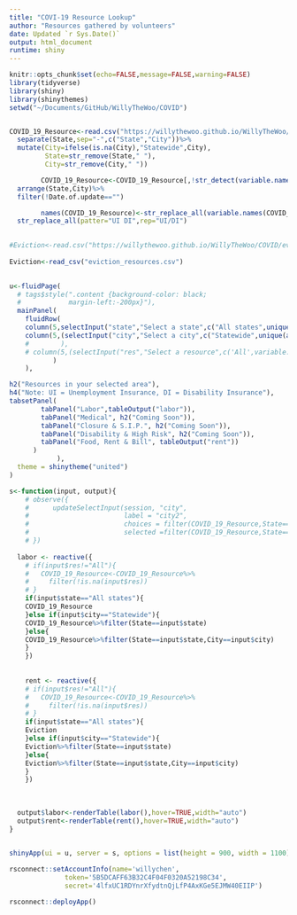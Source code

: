 ```yaml
---
title: "COVI-19 Resource Lookup"
author: "Resources gathered by volunteers"
date: Updated `r Sys.Date()`
output: html_document
runtime: shiny
---
```

```r
knitr::opts_chunk$set(echo=FALSE,message=FALSE,warning=FALSE)
library(tidyverse)
library(shiny)
library(shinythemes)
setwd("~/Documents/GitHub/WillyTheWoo/COVID")


COVID_19_Resource<-read.csv("https://willythewoo.github.io/WillyTheWoo/COVID/COVID-19-Resource.csv")%>%
  separate(State,sep="-",c("State","City"))%>%
  mutate(City=ifelse(is.na(City),"Statewide",City),
         State=str_remove(State," "),
         City=str_remove(City," "))

        COVID_19_Resource<-COVID_19_Resource[,!str_detect(variable.names(COVID_19_Resource),regex("X"))]%>%
  arrange(State,City)%>%
  filter(!Date.of.update=="")

        names(COVID_19_Resource)<-str_replace_all(variable.names(COVID_19_Resource),pattern="\\.",rep=" ")%>%
  str_replace_all(patter="UI DI",rep="UI/DI")

              
#Eviction<-read.csv("https://willythewoo.github.io/WillyTheWoo/COVID/eviction_resources.csv")
        
Eviction<-read_csv("eviction_resources.csv")
          
```

```r
u<-fluidPage(
  # tags$style(".content {background-color: black;
  #            margin-left:-200px}"),
  mainPanel(
    fluidRow(
    column(5,selectInput("state","Select a state",c("All states",unique(c(str_remove(COVID_19_Resource$State," "),Eviction$State))))),
    column(5,(selectInput("city","Select a city",c("Statewide",unique(arrange(COVID_19_Resource,City)$City))))
    #        ),
    # column(5,(selectInput("res","Select a resource",c('All',variable.names(COVID_19_Resource)[!str_detect(variable.names(COVID_19_Resource),regex("Date|Link|notes"))][-c(1,2)])))
           )
    ),

h2("Resources in your selected area"),
h4("Note: UI = Unemployment Insurance, DI = Disability Insurance"),
tabsetPanel(
        tabPanel("Labor",tableOutput("labor")),
        tabPanel("Medical", h2("Coming Soon")),
        tabPanel("Closure & S.I.P.", h2("Coming Soon")),
        tabPanel("Disability & High Risk", h2("Coming Soon")),
        tabPanel("Food, Rent & Bill", tableOutput("rent"))
      )
            ),
  theme = shinytheme("united")
)

s<-function(input, output){
    # observe({
    #      updateSelectInput(session, "city",
    #                        label = "city2",
    #                        choices = filter(COVID_19_Resource,State==input$State)$City,
    #                        selected =filter(COVID_19_Resource,State==input$State)$City[1])
    # })
  
  labor <- reactive({
    # if(input$res!="All"){
    #   COVID_19_Resource<-COVID_19_Resource%>%
    #     filter(!is.na(input$res))
    # }
    if(input$state=="All states"){
    COVID_19_Resource
    }else if(input$city=="Statewide"){
    COVID_19_Resource%>%filter(State==input$state)
    }else{
    COVID_19_Resource%>%filter(State==input$state,City==input$city)
    }
    })
  
  
    rent <- reactive({
    # if(input$res!="All"){
    #   COVID_19_Resource<-COVID_19_Resource%>%
    #     filter(!is.na(input$res))
    # }
    if(input$state=="All states"){
    Eviction
    }else if(input$city=="Statewide"){
    Eviction%>%filter(State==input$state)
    }else{
    Eviction%>%filter(State==input$state,City==input$city)
    }
    })
  
  
  
  output$labor<-renderTable(labor(),hover=TRUE,width="auto")
  output$rent<-renderTable(rent(),hover=TRUE,width="auto")
}

  
shinyApp(ui = u, server = s, options = list(height = 900, width = 1100))

```


```r
rsconnect::setAccountInfo(name='willychen',
			  token='5B5DCAFF63B32C4F04F0320A52198C34',
			  secret='4lfxUC1RDYnrXfydtnQjLfP4AxKGe5EJMW40EIIP')

rsconnect::deployApp()
```

